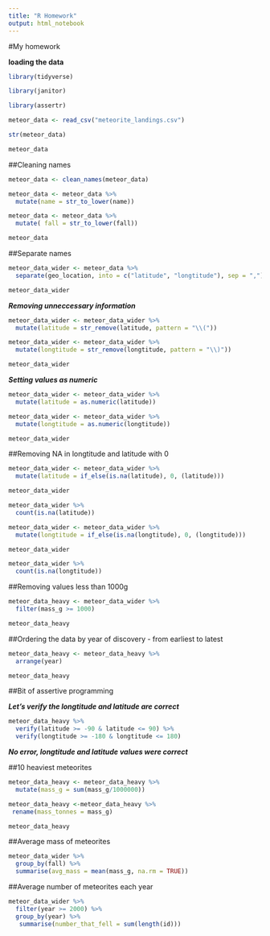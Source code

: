 ```yaml
---
title: "R Homework"
output: html_notebook
---
```

#My homework

**loading the data**

```r
library(tidyverse)

library(janitor)

library(assertr)
```

```r
meteor_data <- read_csv("meteorite_landings.csv")
```
```r
str(meteor_data)
```

```r
meteor_data
```
##Cleaning names
```r
meteor_data <- clean_names(meteor_data)
```
```r
meteor_data <- meteor_data %>% 
  mutate(name = str_to_lower(name))

meteor_data <- meteor_data %>% 
  mutate( fall = str_to_lower(fall))

meteor_data
```
##Separate names 

```r
meteor_data_wider <- meteor_data %>% 
  separate(geo_location, into = c("latitude", "longtitude"), sep = ",")

meteor_data_wider
```
***Removing unneccessary information***

```r
meteor_data_wider <- meteor_data_wider %>% 
  mutate(latitude = str_remove(latitude, pattern = "\\("))

meteor_data_wider <- meteor_data_wider %>% 
  mutate(longtitude = str_remove(longtitude, pattern = "\\)"))

meteor_data_wider
```
***Setting values as numeric***

```r
meteor_data_wider <- meteor_data_wider %>% 
  mutate(latitude = as.numeric(latitude))

meteor_data_wider <- meteor_data_wider %>% 
  mutate(longtitude = as.numeric(longtitude))

meteor_data_wider
```
##Removing NA in longtitude and latitude with 0

```r
meteor_data_wider <- meteor_data_wider %>% 
  mutate(latitude = if_else(is.na(latitude), 0, (latitude)))

meteor_data_wider

meteor_data_wider %>% 
  count(is.na(latitude))
```
```r
meteor_data_wider <- meteor_data_wider %>% 
  mutate(longtitude = if_else(is.na(longtitude), 0, (longtitude)))

meteor_data_wider

meteor_data_wider %>% 
  count(is.na(longtitude))
```
##Removing values less than 1000g
```r
meteor_data_heavy <- meteor_data_wider %>% 
  filter(mass_g >= 1000)

meteor_data_heavy
```
##Ordering the data by year of discovery - from earliest to latest

```r
meteor_data_heavy <- meteor_data_heavy %>% 
  arrange(year)

meteor_data_heavy
```
##Bit of assertive programming

***Let's verify the longtitude and latitude are correct***
```r
meteor_data_heavy %>% 
  verify(latitude >= -90 & latitude <= 90) %>% 
  verify(longtitude >= -180 & longtitude <= 180) 
```
***No error, longtitude and latitude values were correct***

##10 heaviest meteorites

```r
meteor_data_heavy <- meteor_data_heavy %>% 
  mutate(mass_g = sum(mass_g/1000000))

meteor_data_heavy <-meteor_data_heavy %>%
 rename(mass_tonnes = mass_g)

meteor_data_heavy
```
##Average mass of meteorites

```r
meteor_data_wider %>%
  group_by(fall) %>% 
  summarise(avg_mass = mean(mass_g, na.rm = TRUE))
```


##Average number of meteorites each year
```r
meteor_data_wider %>% 
  filter(year >= 2000) %>% 
  group_by(year) %>% 
   summarise(number_that_fell = sum(length(id)))
```

